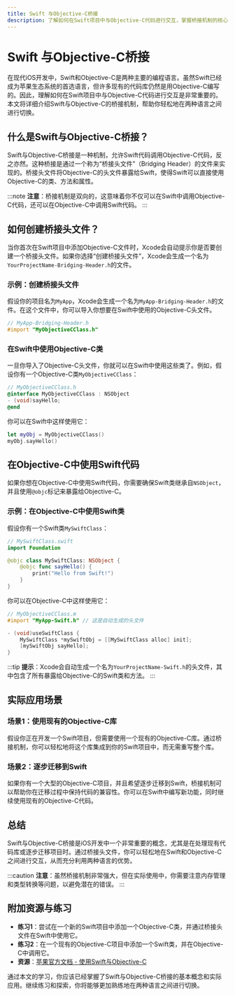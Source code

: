 ```yaml
---
title: Swift 与Objective-C桥接
description: 了解如何在Swift项目中与Objective-C代码进行交互，掌握桥接机制的核心概念和实际应用。
---
```


# Swift 与Objective-C桥接

在现代iOS开发中，Swift和Objective-C是两种主要的编程语言。虽然Swift已经成为苹果生态系统的首选语言，但许多现有的代码库仍然是用Objective-C编写的。因此，理解如何在Swift项目中与Objective-C代码进行交互是非常重要的。本文将详细介绍Swift与Objective-C的桥接机制，帮助你轻松地在两种语言之间进行切换。

## 什么是Swift与Objective-C桥接？

Swift与Objective-C桥接是一种机制，允许Swift代码调用Objective-C代码，反之亦然。这种桥接是通过一个称为“桥接头文件”（Bridging Header）的文件来实现的。桥接头文件将Objective-C的头文件暴露给Swift，使得Swift可以直接使用Objective-C的类、方法和属性。

:::note
**注意**：桥接机制是双向的，这意味着你不仅可以在Swift中调用Objective-C代码，还可以在Objective-C中调用Swift代码。
:::

## 如何创建桥接头文件？

当你首次在Swift项目中添加Objective-C文件时，Xcode会自动提示你是否要创建一个桥接头文件。如果你选择“创建桥接头文件”，Xcode会生成一个名为`YourProjectName-Bridging-Header.h`的文件。

### 示例：创建桥接头文件

假设你的项目名为`MyApp`，Xcode会生成一个名为`MyApp-Bridging-Header.h`的文件。在这个文件中，你可以导入你想要在Swift中使用的Objective-C头文件。

```objective-c
// MyApp-Bridging-Header.h
#import "MyObjectiveCClass.h"
```

### 在Swift中使用Objective-C类

一旦你导入了Objective-C头文件，你就可以在Swift中使用这些类了。例如，假设你有一个Objective-C类`MyObjectiveCClass`：

```objective-c
// MyObjectiveCClass.h
@interface MyObjectiveCClass : NSObject
- (void)sayHello;
@end
```

你可以在Swift中这样使用它：

```swift
let myObj = MyObjectiveCClass()
myObj.sayHello()
```

## 在Objective-C中使用Swift代码

如果你想在Objective-C中使用Swift代码，你需要确保Swift类继承自`NSObject`，并且使用`@objc`标记来暴露给Objective-C。

### 示例：在Objective-C中使用Swift类

假设你有一个Swift类`MySwiftClass`：

```swift
// MySwiftClass.swift
import Foundation

@objc class MySwiftClass: NSObject {
    @objc func sayHello() {
        print("Hello from Swift!")
    }
}
```

你可以在Objective-C中这样使用它：

```objective-c
// MyObjectiveCClass.m
#import "MyApp-Swift.h" // 这是自动生成的头文件

- (void)useSwiftClass {
    MySwiftClass *mySwiftObj = [[MySwiftClass alloc] init];
    [mySwiftObj sayHello];
}
```

:::tip
**提示**：Xcode会自动生成一个名为`YourProjectName-Swift.h`的头文件，其中包含了所有暴露给Objective-C的Swift类和方法。
:::

## 实际应用场景

### 场景1：使用现有的Objective-C库

假设你正在开发一个Swift项目，但需要使用一个现有的Objective-C库。通过桥接机制，你可以轻松地将这个库集成到你的Swift项目中，而无需重写整个库。

### 场景2：逐步迁移到Swift

如果你有一个大型的Objective-C项目，并且希望逐步迁移到Swift，桥接机制可以帮助你在迁移过程中保持代码的兼容性。你可以在Swift中编写新功能，同时继续使用现有的Objective-C代码。

## 总结

Swift与Objective-C桥接是iOS开发中一个非常重要的概念，尤其是在处理现有代码库或逐步迁移项目时。通过桥接头文件，你可以轻松地在Swift和Objective-C之间进行交互，从而充分利用两种语言的优势。

:::caution
**注意**：虽然桥接机制非常强大，但在实际使用中，你需要注意内存管理和类型转换等问题，以避免潜在的错误。
:::

## 附加资源与练习

- **练习1**：尝试在一个新的Swift项目中添加一个Objective-C类，并通过桥接头文件在Swift中使用它。
- **练习2**：在一个现有的Objective-C项目中添加一个Swift类，并在Objective-C中调用它。
- **资源**：[苹果官方文档 - 使用Swift与Objective-C](https://developer.apple.com/documentation/swift/imported_c_and_objective-c_apis/using_swift_with_cocoa_and_objective-c)

通过本文的学习，你应该已经掌握了Swift与Objective-C桥接的基本概念和实际应用。继续练习和探索，你将能够更加熟练地在两种语言之间进行切换。